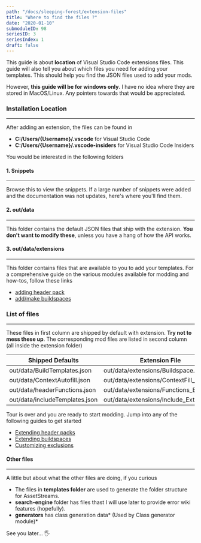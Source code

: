 ```yaml
---
path: "/docs/sleeping-forest/extension-files"
title: "Where to find the files ?"
date: "2020-01-10"
submoduleID: 98
seriesID: 3
seriesIndex: 1
draft: false
---
```


This guide is about **location** of Visual Studio Code extensions files.
This guide will also tell you about which files you need for adding your templates.
This should help you find the JSON files used to add your mods.

However, **this guide will be for windows only**. I have no idea where they are stored in MacOS/Linux.
Any pointers towards that would be appreciated.

### Installation Location

---

After adding an extension, the files can be found in

- **C:/Users/{Username}/.vscode** for Visual Studio Code
- **C:/Users/{Username}/.vscode-insiders** for Visual Studio Code Insiders

You would be interested in the following folders

#### 1. Snippets

---

Browse this to view the snippets.
If a large number of snippets were added and the documentation was not updates,
here's where you'll find them.

#### 2. out/data

---

This folder contains the default JSON files that ship with the extension. **You don't want to modify these**,
unless you have a hang of how the API works.

#### 3. out/data/extensions

---

This folder contains files that are available to you to add your templates.
For a comprehensive guide on the various modules available for modding and how-tos, follow these links

- [adding header pack](/docs/sleeping-forest/adding-header-packs)
- [add/make buildspaces](/docs/sleeping-forest/extending-the-buildspace)

### List of files

---

These files in first column are shipped by default with extension.
**Try not to mess these up**.
The corresponding mod files are listed in second column
(all inside the extension folder)

| Shipped Defaults               | Extension File                           |
| ------------------------------ | ---------------------------------------- |
| out/data/BuildTemplates.json   | out/data/extensions/Buildspace.json      |
| out/data/ContextAutofill.json  | out/data/extensions/ContextFill_Ext.json |
| out/data/headerFunctions.json  | out/data/extensions/Functions_Ext.json   |
| out/data/includeTemplates.json | out/data/extensions/Include_Ext.json     |

Tour is over and you are ready to start modding. Jump into any of the following guides to get started

- [Extending header packs](/docs/sleeping-forestadding-header-packs)
- [Extending buildspaces](/docs/sleeping-forest/extending-the-buildspace)
- [Customizing exclusions](/docs/sleeping-forest/workspace-configurations)

#### Other files

---

A little but about what the other files are doing, if you curious

- The files in **templates folder** are used to generate the folder structure for AssetStreams.
- **search-engine** folder has files thast I will use later to provide error wiki features (hopefully).
- **generators** has class generation data* (Used by Class generator module)*

See you later... 🖐
